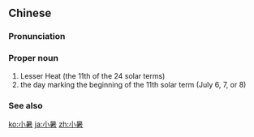 ==Chinese==
{{zh-forms}}

===Pronunciation===
{{zh-pron
|m=Xiǎoshǔ
|c=siu2 syu2
|mn=qz:Siáu-sír/tw,xm:Siáu-sú/zz:Siáu-sí
|cat=pn
}}

===Proper noun===
{{zh-proper}}

# Lesser Heat (the 11th of the 24 solar terms)
# the day marking the beginning of the 11th solar term (July 6, 7, or 8)

===See also===
{{list:solar terms/zh}}

[[ko:小暑]]
[[ja:小暑]]
[[zh:小暑]]